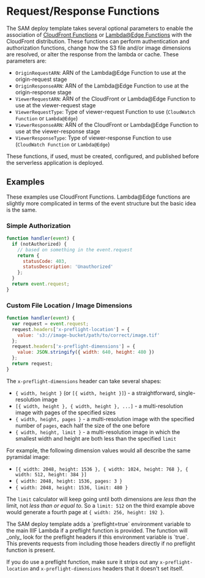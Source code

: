 
# Request/Response Functions

The SAM deploy template takes several optional parameters to enable the association of [CloudFront Functions](https://docs.aws.amazon.com/AmazonCloudFront/latest/DeveloperGuide/cloudfront-functions.html) or [Lambda@Edge Functions](https://docs.aws.amazon.com/AmazonCloudFront/latest/DeveloperGuide/lambda-at-the-edge.html) with the CloudFront distribution. These functions can perform authentication and authorization functions, change how the S3 file and/or image dimensions are resolved, or alter the response from the lambda or cache. These parameters are:

- `OriginRequestARN`: ARN of the Lambda@Edge Function to use at the origin-request stage
- `OriginResponseARN`: ARN of the Lambda@Edge Function to use at the origin-response stage
- `ViewerRequestARN`: ARN of the CloudFront or Lambda@Edge Function to use at the viewer-request stage
- `ViewerRequestType`: Type of viewer-request Function to use (`CloudWatch Function` or `Lambda@Edge`)
- `ViewerResponseARN`: ARN of the CloudFront or Lambda@Edge Function to use at the viewer-response stage
- `ViewerResponseType`: Type of viewer-response Function to use (`CloudWatch Function` or `Lambda@Edge`)

These functions, if used, must be created, configured, and published before the serverless application is deployed.

## Examples

These examples use CloudFront Functions. Lambda@Edge functions are slightly more complicated in terms of the event structure but the basic idea is the same.

### Simple Authorization

```javascript
function handler(event) {
  if (notAuthorized) {
    // based on something in the event.request
    return {
      statusCode: 403,
      statusDescription: 'Unauthorized'
    };
  }
  return event.request;
}
```

### Custom File Location / Image Dimensions

```javascript
function handler(event) {
  var request = event.request;
  request.headers['x-preflight-location'] = {
    value: 's3://image-bucket/path/to/correct/image.tif'
  };
  request.headers['x-preflight-dimensions'] = {
    value: JSON.stringify({ width: 640, height: 480 })
  };
  return request;
}
```

The `x-preflight-dimensions` header can take several shapes:

- `{ width, height }` (or `[{ width, height }]`) - a straightforward, single-resolution image
- `[{ width, height }, { width, height }, ...]` - a multi-resolution image with pages of the specified sizes
- `{ width, height, pages }` - a multi-resolution image with the specified number of `pages`, each half the size of the one before
- `{ width, height, limit }` - a multi-resolution image in which the smallest width and height are both less than the specified `limit`

For example, the following dimension values would all describe the same pyramidal image:

- `[{ width: 2048, height: 1536 }, { width: 1024, height: 768 }, { width: 512, height: 384 }]`
- `{ width: 2048, height: 1536, pages: 3 }`
- `{ width: 2048, height: 1536, limit: 480 }`

The `limit` calculator will keep going until both dimensions are _less than_ the limit, not _less than or equal to_. So a `limit: 512` on the third example above would generate a fourth page at `{ width: 256, height: 192 }`.

<Callout>
  The SAM deploy template adds a `preflight=true` environment variable to the
  main IIIF Lambda if a preflight function is provided. The function will _only_
  look for the preflight headers if this environment variable is `true`. This
  prevents requests from including those headers directly if no preflight
  function is present.

If you do use a preflight function, make sure it strips
out any `x-preflight-location` and `x-preflight-dimensions` headers that it
doesn't set itself.

</Callout>
